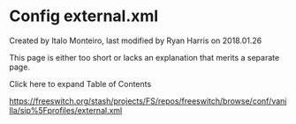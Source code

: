 
# Config external.xml 

 Created by  Italo Monteiro, last modified by  Ryan Harris on 2018.01.26

This page is either too short or lacks an explanation that merits a separate page.

Click here to expand Table of Contents

<https://freeswitch.org/stash/projects/FS/repos/freeswitch/browse/conf/vanilla/sip%5Fprofiles/external.xml>


